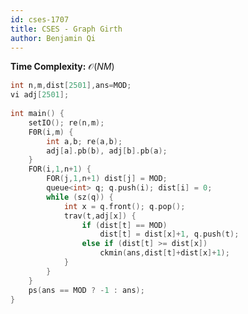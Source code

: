 ```yaml
---
id: cses-1707
title: CSES - Graph Girth
author: Benjamin Qi
---
```


**Time Complexity:** $\mathcal{O}(NM)$

```cpp
int n,m,dist[2501],ans=MOD;
vi adj[2501];
 
int main() {
	setIO(); re(n,m);
	F0R(i,m) {
		int a,b; re(a,b);
		adj[a].pb(b), adj[b].pb(a);
	}
	FOR(i,1,n+1) {
		FOR(j,1,n+1) dist[j] = MOD;
		queue<int> q; q.push(i); dist[i] = 0;
		while (sz(q)) {
			int x = q.front(); q.pop(); 
			trav(t,adj[x]) {
				if (dist[t] == MOD) 
					dist[t] = dist[x]+1, q.push(t); 
				else if (dist[t] >= dist[x]) 
					ckmin(ans,dist[t]+dist[x]+1);
			}
		}
	}
	ps(ans == MOD ? -1 : ans);
}
```